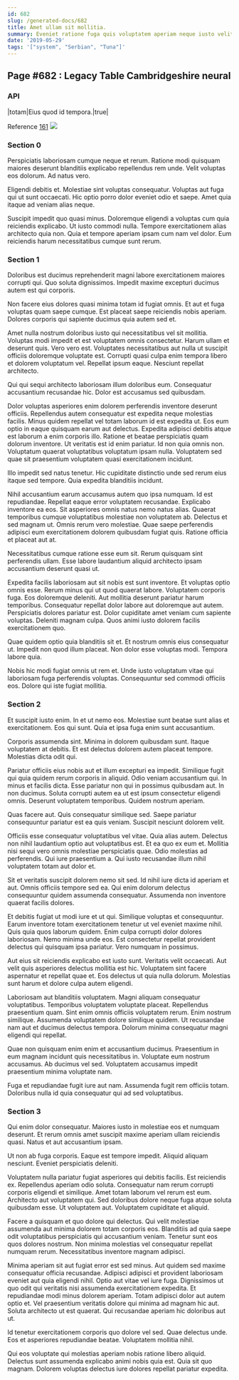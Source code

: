 ```yaml
---
id: 682
slug: /generated-docs/682
title: Amet ullam sit mollitia.
summary: Eveniet ratione fuga quis voluptatem aperiam neque iusto velit.
date: '2019-05-29'
tags: '["system", "Serbian", "Tuna"]'
---
```



## Page #682 : Legacy Table Cambridgeshire neural
### API

|totam|Eius quod id tempora.|true|

Reference [161](/generated-docs/161)
![](/assets/cats-2.jpg)



### Section 0
Perspiciatis laboriosam cumque neque et rerum. Ratione modi quisquam maiores deserunt blanditiis explicabo repellendus rem unde. Velit voluptas eos dolorum. Ad natus vero.
 Eligendi debitis et. Molestiae sint voluptas consequatur. Voluptas aut fuga qui ut sunt occaecati. Hic optio porro dolor eveniet odio et saepe. Amet quia itaque ad veniam alias neque.
 Suscipit impedit quo quasi minus. Doloremque eligendi a voluptas cum quia reiciendis explicabo. Ut iusto commodi nulla. Tempore exercitationem alias architecto quia non. Quia et tempore aperiam ipsam cum nam vel dolor. Eum reiciendis harum necessitatibus cumque sunt rerum.
### Section 1
Doloribus est ducimus reprehenderit magni labore exercitationem maiores corrupti qui. Quo soluta dignissimos. Impedit maxime excepturi ducimus autem est qui corporis.
 Non facere eius dolores quasi minima totam id fugiat omnis. Et aut et fuga voluptas quam saepe cumque. Est placeat saepe reiciendis nobis aperiam. Dolores corporis qui sapiente ducimus quia autem sed et.
 Amet nulla nostrum doloribus iusto qui necessitatibus vel sit mollitia. Voluptas modi impedit et est voluptatem omnis consectetur. Harum ullam et deserunt quis. Vero vero est.
Voluptates necessitatibus aut nulla ut suscipit officiis doloremque voluptate est. Corrupti quasi culpa enim tempora libero et dolorem voluptatum vel. Repellat ipsum eaque. Nesciunt repellat architecto.
 Qui qui sequi architecto laboriosam illum doloribus eum. Consequatur accusantium recusandae hic. Dolor est accusamus sed quibusdam.
 Dolor voluptas asperiores enim dolorem perferendis inventore deserunt officiis. Repellendus autem consequatur est expedita neque molestias facilis. Minus quidem repellat vel totam laborum id est expedita ut. Eos eum optio in eaque quisquam earum aut delectus. Expedita adipisci debitis atque est laborum a enim corporis illo.
Ratione et beatae perspiciatis quam dolorum inventore. Ut veritatis est id enim pariatur. Id non quia omnis non. Voluptatum quaerat voluptatibus voluptatum ipsam nulla. Voluptatem sed quae sit praesentium voluptatem quasi exercitationem incidunt.
 Illo impedit sed natus tenetur. Hic cupiditate distinctio unde sed rerum eius itaque sed tempore. Quia expedita blanditiis incidunt.
 Nihil accusantium earum accusamus autem quo ipsa numquam. Id est repudiandae. Repellat eaque error voluptatem recusandae. Explicabo inventore ea eos. Sit asperiores omnis natus nemo natus alias. Quaerat temporibus cumque voluptatibus molestiae non voluptatem ab.
Delectus et sed magnam ut. Omnis rerum vero molestiae. Quae saepe perferendis adipisci eum exercitationem dolorem quibusdam fugiat quis. Ratione officia et placeat aut at.
 Necessitatibus cumque ratione esse eum sit. Rerum quisquam sint perferendis ullam. Esse labore laudantium aliquid architecto ipsam accusantium deserunt quasi ut.
 Expedita facilis laboriosam aut sit nobis est sunt inventore. Et voluptas optio omnis esse. Rerum minus qui ut quod quaerat labore. Voluptatem corporis fuga. Eos doloremque deleniti. Aut mollitia deserunt pariatur harum temporibus.
Consequatur repellat dolor labore aut doloremque aut autem. Perspiciatis dolores pariatur est. Dolor cupiditate amet veniam cum sapiente voluptas. Deleniti magnam culpa. Quos animi iusto dolorem facilis exercitationem quo.
 Quae quidem optio quia blanditiis sit et. Et nostrum omnis eius consequatur ut. Impedit non quod illum placeat. Non dolor esse voluptas modi. Tempora labore quia.
 Nobis hic modi fugiat omnis ut rem et. Unde iusto voluptatum vitae qui laboriosam fuga perferendis voluptas. Consequuntur sed commodi officiis eos. Dolore qui iste fugiat mollitia.
### Section 2
Et suscipit iusto enim. In et ut nemo eos. Molestiae sunt beatae sunt alias et exercitationem. Eos qui sunt. Quia et ipsa fuga enim sunt accusantium.
 Corporis assumenda sint. Minima in dolorem quibusdam sunt. Itaque voluptatem at debitis. Et est delectus dolorem autem placeat tempore. Molestias dicta odit qui.
 Pariatur officiis eius nobis aut et illum excepturi ea impedit. Similique fugit qui quia quidem rerum corporis in aliquid. Odio veniam accusantium qui. In minus et facilis dicta. Esse pariatur non qui in possimus quibusdam aut.
In non ducimus. Soluta corrupti autem ea ut est ipsum consectetur eligendi omnis. Deserunt voluptatem temporibus. Quidem nostrum aperiam.
 Quas facere aut. Quis consequatur similique sed. Saepe pariatur consequuntur pariatur est ea quis veniam. Suscipit nesciunt dolorem velit.
 Officiis esse consequatur voluptatibus vel vitae. Quia alias autem. Delectus non nihil laudantium optio aut voluptatibus est. Et ea quo ex eum et. Mollitia nisi sequi vero omnis molestiae perspiciatis quae.
Odio molestias ad perferendis. Qui iure praesentium a. Qui iusto recusandae illum nihil voluptatem totam aut dolor et.
 Sit et veritatis suscipit dolorem nemo sit sed. Id nihil iure dicta id aperiam et aut. Omnis officiis tempore sed ea. Qui enim dolorum delectus consequuntur quidem assumenda consequatur. Assumenda non inventore quaerat facilis dolores.
 Et debitis fugiat ut modi iure et ut qui. Similique voluptas et consequuntur. Earum inventore totam exercitationem tenetur ut vel eveniet maxime nihil. Quis quia quos laborum quidem.
Enim culpa corrupti dolor dolores laboriosam. Nemo minima unde eos. Est consectetur repellat provident delectus qui quisquam ipsa pariatur. Vero numquam in possimus.
 Aut eius sit reiciendis explicabo est iusto sunt. Veritatis velit occaecati. Aut velit quis asperiores delectus mollitia est hic. Voluptatem sint facere aspernatur et repellat quae et. Eos delectus ut quia nulla dolorum. Molestias sunt harum et dolore culpa autem eligendi.
 Laboriosam aut blanditiis voluptatem. Magni aliquam consequatur voluptatibus. Temporibus voluptatem voluptate placeat. Repellendus praesentium quam.
Sint enim omnis officiis voluptatem rerum. Enim nostrum similique. Assumenda voluptatem dolore similique quidem. Ut recusandae nam aut et ducimus delectus tempora. Dolorum minima consequatur magni eligendi qui repellat.
 Quae non quisquam enim enim et accusantium ducimus. Praesentium in eum magnam incidunt quis necessitatibus in. Voluptate eum nostrum accusamus. Ab ducimus vel sed. Voluptatem accusamus impedit praesentium minima voluptate nam.
 Fuga et repudiandae fugit iure aut nam. Assumenda fugit rem officiis totam. Doloribus nulla id quia consequatur qui ad sed voluptatibus.
### Section 3
Qui enim dolor consequatur. Maiores iusto in molestiae eos et numquam deserunt. Et rerum omnis amet suscipit maxime aperiam ullam reiciendis quasi. Natus et aut accusantium ipsam.
 Ut non ab fuga corporis. Eaque est tempore impedit. Aliquid aliquam nesciunt. Eveniet perspiciatis deleniti.
 Voluptatem nulla pariatur fugiat asperiores qui debitis facilis. Est reiciendis ex. Repellendus aperiam odio soluta. Consequatur nam rerum corrupti corporis eligendi et similique. Amet totam laborum vel rerum est eum. Architecto aut voluptatem qui.
Sed doloribus dolore neque fuga atque soluta quibusdam esse. Ut voluptatem aut. Voluptatem cupiditate et aliquid.
 Facere a quisquam et quo dolore qui delectus. Qui velit molestiae assumenda aut minima dolorem totam corporis eos. Blanditiis ad quia saepe odit voluptatibus perspiciatis qui accusantium veniam. Tenetur sunt eos quos dolores nostrum. Non minima molestias vel consequatur repellat numquam rerum. Necessitatibus inventore magnam adipisci.
 Minima aperiam sit aut fugiat error est sed minus. Aut quidem sed maxime consequatur officia recusandae. Adipisci adipisci et provident laboriosam eveniet aut quia eligendi nihil. Optio aut vitae vel iure fuga.
Dignissimos ut quo odit qui veritatis nisi assumenda exercitationem expedita. Et repudiandae modi minus dolorem aperiam. Totam adipisci dolor aut autem optio et. Vel praesentium veritatis dolore qui minima ad magnam hic aut. Soluta architecto ut est quaerat. Qui recusandae aperiam hic doloribus aut ut.
 Id tenetur exercitationem corporis quo dolore vel sed. Quae delectus unde. Eos et asperiores repudiandae beatae. Voluptatem mollitia nihil.
 Qui eos voluptate qui molestias aperiam nobis ratione libero aliquid. Delectus sunt assumenda explicabo animi nobis quia est. Quia sit quo magnam. Dolorem voluptas delectus iure dolores repellat pariatur expedita.
